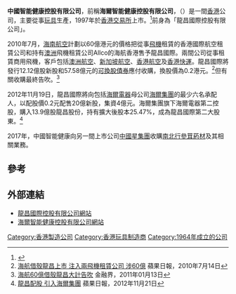 '''中國智能健康控股有限公司'''，前稱'''海爾智能健康控股有限公司'''，（{{hkex|348}}）是一間[[香港|香港]]公司，主要從事[[玩具|玩具]]生產，1997年於[[香港交易所|香港交易所]]上市。<ref>{{Cite web |url=http://www.e-lci.com/profile.php |title=公司介紹 |accessdate=2010-09-02 |archive-date=2010-09-20 |archive-url=https://web.archive.org/web/20100920085541/http://e-lci.com/profile.php |dead-url=no }}</ref>前身為「龍昌國際控股有限公司」。

2010年7月，[[海南航空|海南航空]]計劃以60億港元的價格把從事[[飛機|飛機]]租賃的香港國際航空租賃公司和持有[[澳洲|澳洲]]飛機租賃公司Allco的海航香港售予龍昌國際。兩間公司從事租賃商用飛機，客戶包括[[澳洲航空|澳洲航空]]、[[新加坡航空|新加坡航空]]、[[香港航空|香港航空]]及[[香港快運|香港快運]]。龍昌國際將發行12.12億股新股和57.58億元的[[可換股債券|可換股債券]]應付收購，換股價為0.2港元。<ref>[http://hk.apple.nextmedia.com/template/apple/art_main.php?iss_id=20100714&sec_id=15307&subsec=15320&art_id=14237375 海航借殼龍昌上市 注入兩飛機租賃公司 涉60億] 蘋果日報，2010年7月14日</ref>但有關收購最終告吹。<ref>[http://hk.jrj.com.cn/2011/01/1308248974860.shtml 海航60億借殼龍昌大計告吹] 金融界，2011年01月13日</ref>

2012年11月19日，龍昌國際將向包括[[海爾電器|海爾電器]]母公司[[海爾集團|海爾集團]]的最少六名承配人，以配股價0.2元配售20億新股，集資4億元。海爾集團旗下海爾電器第二控股，購入13.9億股龍昌股份，持有擴大後股本25.47%，成為龍昌國際第二大股東。<ref>[http://hk.apple.nextmedia.com/financeestate/art/20121121/18074140 龍昌配股 引入海爾集團] 蘋果日報，2012年11月21日</ref>

2017年，中國智能健康向另一間上市公司[[中國星集團|中國星集團]]收購[[南北行參茸葯材|南北行參茸葯材]]及其相關業務。
==參考==
{{reflist}}

==外部連結==
*[https://web.archive.org/web/20100920072052/http://e-lci.com/ 龍昌國際控股有限公司網站]
*[https://web.archive.org/web/20150630054402/http://www.haier-healthwise.com.hk/ 海爾智能健康控股有限公司網站]

[[Category:香港製造公司|Category:香港製造公司]]
[[Category:香港玩具制造商|Category:香港玩具制造商]]
[[Category:1964年成立的公司|Category:1964年成立的公司]]